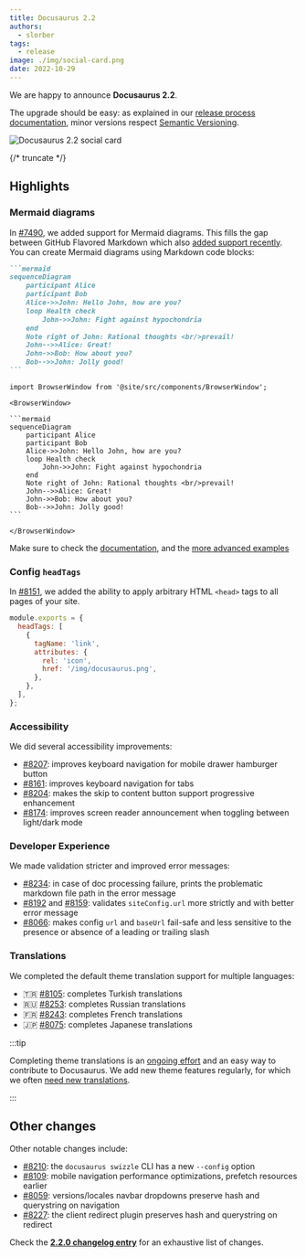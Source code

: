 ```yaml
---
title: Docusaurus 2.2
authors:
  - slorber
tags:
  - release
image: ./img/social-card.png
date: 2022-10-29
---
```


We are happy to announce **Docusaurus 2.2**.

The upgrade should be easy: as explained in our [release process documentation](/community/release-process), minor versions respect [Semantic Versioning](https://semver.org/).

![Docusaurus 2.2 social card](./img/social-card.png)

{/* truncate */}

## Highlights

### Mermaid diagrams

In [#7490](https://github.com/facebook/docusaurus/pull/7490), we added support for Mermaid diagrams. This fills the gap between GitHub Flavored Markdown which also [added support recently](https://github.blog/2022-02-14-include-diagrams-markdown-files-mermaid/). You can create Mermaid diagrams using Markdown code blocks:

````md
```mermaid
sequenceDiagram
    participant Alice
    participant Bob
    Alice->>John: Hello John, how are you?
    loop Health check
        John->>John: Fight against hypochondria
    end
    Note right of John: Rational thoughts <br/>prevail!
    John-->>Alice: Great!
    John->>Bob: How about you?
    Bob-->>John: Jolly good!
```
````

````mdx-code-block
import BrowserWindow from '@site/src/components/BrowserWindow';

<BrowserWindow>

```mermaid
sequenceDiagram
    participant Alice
    participant Bob
    Alice->>John: Hello John, how are you?
    loop Health check
        John->>John: Fight against hypochondria
    end
    Note right of John: Rational thoughts <br/>prevail!
    John-->>Alice: Great!
    John->>Bob: How about you?
    Bob-->>John: Jolly good!
```

</BrowserWindow>

````
Make sure to check the [documentation](/docs/markdown-features/diagrams), and the [more advanced examples](/tests/pages/diagrams)
### Config `headTags`
In [#8151](https://github.com/facebook/docusaurus/pull/8151), we added the ability to apply arbitrary HTML `<head>` tags to all pages of your site.

```js title="docusaurus.config.js"
module.exports = {
  headTags: [
    {
      tagName: 'link',
      attributes: {
        rel: 'icon',
        href: '/img/docusaurus.png',
      },
    },
  ],
};
```

### Accessibility

We did several accessibility improvements:

- [#8207](https://github.com/facebook/docusaurus/pull/8207): improves keyboard navigation for mobile drawer hamburger button
- [#8161](https://github.com/facebook/docusaurus/pull/8161): improves keyboard navigation for tabs
- [#8204](https://github.com/facebook/docusaurus/pull/8204): makes the skip to content button support progressive enhancement
- [#8174](https://github.com/facebook/docusaurus/pull/8174): improves screen reader announcement when toggling between light/dark mode

### Developer Experience

We made validation stricter and improved error messages:

- [#8234](https://github.com/facebook/docusaurus/pull/8234): in case of doc processing failure, prints the problematic markdown file path in the error message
- [#8192](https://github.com/facebook/docusaurus/pull/8192) and [#8159](https://github.com/facebook/docusaurus/pull/8159): validates `siteConfig.url` more strictly and with better error message
- [#8066](https://github.com/facebook/docusaurus/pull/8066): makes config `url` and `baseUrl` fail-safe and less sensitive to the presence or absence of a leading or trailing slash

### Translations

We completed the default theme translation support for multiple languages:

- 🇹🇷 [#8105](https://github.com/facebook/docusaurus/pull/8105): completes Turkish translations
- 🇷🇺 [#8253](https://github.com/facebook/docusaurus/pull/8253): completes Russian translations
- 🇫🇷 [#8243](https://github.com/facebook/docusaurus/pull/8243): completes French translations
- 🇯🇵 [#8075](https://github.com/facebook/docusaurus/pull/8075): completes Japanese translations

:::tip

Completing theme translations is an [ongoing effort](https://github.com/facebook/docusaurus/issues/3526) and an easy way to contribute to Docusaurus. We add new theme features regularly, for which we often [need new translations](https://github.com/facebook/docusaurus/issues/3526).

:::

## Other changes

Other notable changes include:

- [#8210](https://github.com/facebook/docusaurus/pull/8210): the `docusaurus swizzle` CLI has a new `--config` option
- [#8109](https://github.com/facebook/docusaurus/pull/8109): mobile navigation performance optimizations, prefetch resources earlier
- [#8059](https://github.com/facebook/docusaurus/pull/8059): versions/locales navbar dropdowns preserve hash and querystring on navigation
- [#8227](https://github.com/facebook/docusaurus/pull/8227): the client redirect plugin preserves hash and querystring on redirect

Check the **[2.2.0 changelog entry](/changelog/2.2.0)** for an exhaustive list of changes.
